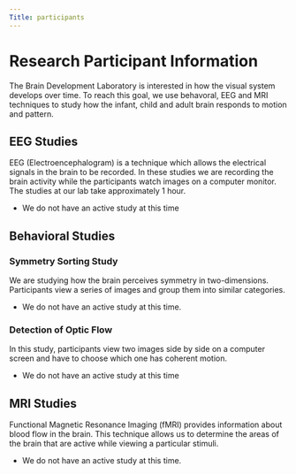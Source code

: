 ```yaml
---
Title: participants
---
```


# Research Participant Information
The Brain Development Laboratory is interested in how the visual system develops over time. To reach this goal, we use behavoral, EEG and MRI techniques to study how the infant, child and adult brain responds to  motion and pattern. 

## EEG Studies

EEG (Electroencephalogram) is a technique which allows the electrical signals in the brain to be recorded. In these studies we are recording the brain activity while the participants watch images on a computer monitor. The studies at our lab take approximately 1 hour. 

- We do not have an active study at this time

## Behavioral Studies

### Symmetry Sorting Study  
We are studying how the brain perceives symmetry in two-dimensions. Participants view a series of images and group them into similar categories.
   
- We do not have an active study at this time.

### Detection of Optic Flow
In this study, participants view two images side by side on a computer screen and have to choose which one has coherent motion. 

- We do not have an active study at this time

## MRI Studies
Functional Magnetic Resonance Imaging (fMRI) provides information about blood flow in the brain. This technique allows us to determine the areas of the brain that are active while viewing a particular stimuli.  

- We do not have an active study at this time. 

 



